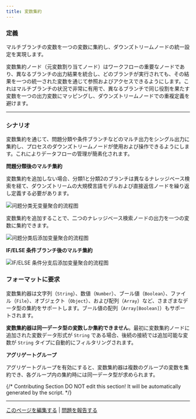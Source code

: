 ```yaml
---
title: 変数集約
---
```


### 定義

マルチブランチの変数を一つの変数に集約し、ダウンズトリームノードの統一設定を実現します。

変数集約ノード（元変数割り当てノード）はワークフローの重要なノードであり、異なるブランチの出力結果を統合し、どのブランチが実行されても、その結果を一つの統一された変数を通じて参照およびアクセスできるようにします。これはマルチブランチの状況で非常に有用で、異なるブランチで同じ役割を果たす変数を一つの出力変数にマッピングし、ダウンズトリームノードでの重複定義を避けます。

***

### シナリオ

変数集約を通じて、問題分類や条件ブランチなどのマルチ出力をシングル出力に集約し、プロセスのダウンズトリームノードが使用および操作できるようにします。これによりデータフローの管理が簡素化されます。

**問題分類後のマルチ集約**

変数集約を追加しない場合、分類1と分類2のブランチは異なるナレッジベース検索を経て、ダウンズトリームの大規模言語モデルおよび直接返信ノードを繰り返し定義する必要があります。

<Frame caption="問題分類（変数集約なし）">
  <img src="https://assets-docs.dify.ai/dify-enterprise-mintlify/jp/guides/workflow/node/7a7c91663c3799ce9d056b013d5df29c.png" alt="问题分类无变量聚合的流程图" />
</Frame>

変数集約を追加することで、二つのナレッジベース検索ノードの出力を一つの変数に集約できます。

<Frame caption="問題分類後のマルチ集約">
  <img src="https://assets-docs.dify.ai/dify-enterprise-mintlify/jp/guides/workflow/node/78e088e16a409cc18552b21bec98bc01.png" alt="问题分类后添加变量聚合的流程图" />
</Frame>

**IF/ELSE 条件ブランチ後のマルチ集約**

<Frame caption="IF/ELSE 問題分類後のマルチ集約">
  <img src="https://assets-docs.dify.ai/dify-enterprise-mintlify/jp/guides/workflow/node/da33064c784fc44c19b532a6d873cfaf.png" alt="IF/ELSE 条件分支后添加变量聚合的流程图" />
</Frame>

### フォーマットに要求

変数集約器は文字列（`String`）、数値（`Number`）、ブール値（`Boolean`）、ファイル（`File`）、オブジェクト（`Object`）、および配列（`Array`）など、さまざまなデータ型の集約をサポートします。ブール値の配列（`Array[Boolean]`）もサポートされます。

**変数集約器は同一データ型の変数しか集約できません**。最初に変数集約ノードに追加された変数データ形式が `String` である場合、後続の接続では追加可能な変数が `String` タイプに自動的にフィルタリングされます。

**アグリゲートグループ**

アグリゲートグループを有効にすると、変数集約器は複数のグループの変数を集約でき、各グループ内の集約時には同一データ型が求められます。

{/*
Contributing Section
DO NOT edit this section!
It will be automatically generated by the script.
*/}

---

[このページを編集する](https://github.com/langgenius/dify-docs/edit/main/ja-jp/guides/workflow/node/variable-aggregator.mdx) | [問題を報告する](https://github.com/langgenius/dify-docs/issues/new?template=docs.yml)

